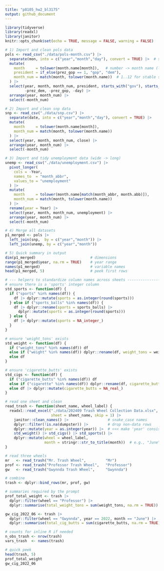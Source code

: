 ```yaml
---
title: "p8105_hw2_bl3175"
output: github_document
---
```


```r
library(tidyverse)  
library(readxl)     
library(janitor)     
knitr::opts_chunk$set(echo = TRUE, message = FALSE, warning = FALSE)
```

```r
# 1) Import and clean pols data
pols <- read_csv("./data/pols-month.csv") |>
  separate(mon, into = c("year","month","day"), convert = TRUE) |>  # split YYYY-MM-DD
  mutate(
    month     = tolower(month.name[month]),   # number -> month name (lowercase)
    president = if_else(prez_gop == 1, "gop", "dem"),
    month_num = match(month, tolower(month.name))  # 1..12 for stable sorting
  ) |>
  select(year, month, month_num, president, starts_with("gov"), starts_with("sen"),
         -prez_dem, -prez_gop, -day) |>
  arrange(year, month_num) |>
  select(-month_num)

# 2) Import and clean snp data
snp <- read_csv("./data/snp.csv") |>
  separate(date, into = c("year","month","day"), convert = TRUE) |>
  mutate(
    month     = tolower(month.name[month]),
    month_num = match(month, tolower(month.name))
  ) |>
  select(year, month, month_num, close) |>
  arrange(year, month_num) |>
  select(-month_num)

# 3) Import and tidy unemployment data (wide -> long)
unemp <- read_csv("./data/unemployment.csv") |>
  pivot_longer(
    cols = -Year,
    names_to  = "month_abbr",
    values_to = "unemployment"
  ) |>
  mutate(
    month     = tolower(month.name[match(month_abbr, month.abb)]),
    month_num = match(month, tolower(month.name))
  ) |>
  rename(year = Year) |>   
  select(year, month, month_num, unemployment) |>
  arrange(year, month_num) |>
  select(-month_num)

# 4) Merge all datasets
p1_merged <- pols |>
  left_join(snp,  by = c("year","month")) |>
  left_join(unemp, by = c("year","month"))

# 5) Quick summary in output
dim(p1_merged)                         # dimensions
range(p1_merged$year, na.rm = TRUE)    # year range
names(p1_merged)                       # variable names
head(p1_merged, 5)                     # peek first rows
```

```r
# --- helpers to standardize column names across sheets -----------------
# ensure there is a 'sports' integer column
std_sports <- function(df) {
  if ("sports" %in% names(df)) {
    df |> dplyr::mutate(sports = as.integer(round(sports)))
  } else if ("sports_balls" %in% names(df)) {
    df |> dplyr::rename(sports = sports_balls) |>
      dplyr::mutate(sports = as.integer(round(sports)))
  } else {
    df |> dplyr::mutate(sports = NA_integer_)
  }
}

# ensure 'weight_tons' exists
std_weight <- function(df) {
  if ("weight_tons" %in% names(df)) df
  else if ("weight" %in% names(df)) dplyr::rename(df, weight_tons = weight)
  else df
}

# ensure 'cigarette_butts' exists
std_cigs <- function(df) {
  if ("cigarette_butts" %in% names(df)) df
  else if ("cigarette" %in% names(df)) dplyr::rename(df, cigarette_butts = cigarette)
  else df |> dplyr::mutate(cigarette_butts = NA_real_)
}

# read one sheet and clean
read_trash <- function(sheet_name, wheel_label) {
  readxl::read_excel("./data/202409 Trash Wheel Collection Data.xlsx",
                     sheet = sheet_name, skip = 1) |>
    janitor::clean_names() |>                  # snake_case names
    dplyr::filter(!is.na(dumpster)) |>         # drop non-data rows
    dplyr::mutate(year = as.integer(year)) |>  # <<< make 'year' consistent
    std_weight() |> std_cigs() |> std_sports() |>
    dplyr::mutate(wheel = wheel_label,
                  month = stringr::str_to_title(month))  # e.g., "June"
}

# read three wheels
mr   <- read_trash("Mr. Trash Wheel",         "Mr")
prof <- read_trash("Professor Trash Wheel",   "Professor")
gw   <- read_trash("Gwynnda Trash Wheel",     "Gwynnda")

# combine
trash <- dplyr::bind_rows(mr, prof, gw)

# summaries required by the prompt
prof_total_weight <- trash |>
  dplyr::filter(wheel == "Professor") |>
  dplyr::summarise(total_weight_tons = sum(weight_tons, na.rm = TRUE))

gw_cig_2022_06 <- trash |>
  dplyr::filter(wheel == "Gwynnda", year == 2022, month == "June") |>
  dplyr::summarise(total_cig_butts = sum(cigarette_butts, na.rm = TRUE))

# counts for inline R if needed
n_obs_trash <- nrow(trash)
vars_trash  <- names(trash)

# quick peek
head(trash, 5)
prof_total_weight
gw_cig_2022_06
```
